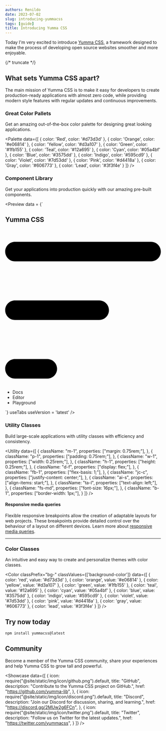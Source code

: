 ```yaml
---
authors: Renildo
date: 2023-07-02
slug: introducing-yummacss
tags: [guide]
title: Introducing Yumma CSS
---
```



Today I'm very excited to introduce [Yumma CSS](https://github.com/yumma-lib/yumma-css), a framework designed to make the process of developing open source websites smoother and more enjoyable.

{/* truncate */}

## What sets Yumma CSS apart?

The main mission of Yumma CSS is to make it easy for developers to create production-ready applications with almost zero code, while providing modern style features with regular updates and continuous improvements.

### Great Color Pallets

Get an amazing out-of-the-box color palette for designing great looking applications.

<Palette
  data={[
    {
      color: 'Red',
      color: '#d73d3d'
    },
    {
      color: 'Orange',
      color: '#e06814'
    },
    {
      color: 'Yellow',
      color: '#d3a107'
    },
    {
      color: 'Green',
      color: '#1fb155'
    },
    {
      color: 'Teal',
      color: '#12a695'
    },
    {
      color: 'Cyan',
      color: '#05a4bf'
    },
    {
      color: 'Blue',
      color: '#3575dd'
    },
    {
      color: 'Indigo',
      color: '#595cd9'
    },
    {
      color: 'Violet',
      color: '#7d53dd'
    },
    {
      color: 'Pink',
      color: '#d4418a'
    },
    {
      color: 'Gray',
      color: '#606773'
    },
    {
      color: 'Lead',
      color: '#3f3f4e'
    }
  ]}
/>

### Component Library

Get your applications into production quickly with our amazing pre-built components.

<Preview
  data = {`<div>
    <nav class="bg-d-blue-5 nav">
      <h1 class="t-white">Yumma CSS</h1>
      <div class="sm:d-none">
        <svg class="c-p dim-6" xmlns="http://www.w3.org/2000/svg" id="Layer_1" data-name="Layer 1" viewBox="0 0 24 24" width="512" height="512">
          <path d="M24,3.5c0,.83-.67,1.5-1.5,1.5H1.5c-.83,0-1.5-.67-1.5-1.5s.67-1.5,1.5-1.5H22.5c.83,0,1.5,.67,1.5,1.5ZM6.5,20H1.5c-.83,0-1.5,.67-1.5,1.5s.67,1.5,1.5,1.5H6.5c.83,0,1.5-.67,1.5-1.5s-.67-1.5-1.5-1.5ZM14.5,11H1.5c-.83,0-1.5,.67-1.5,1.5s.67,1.5,1.5,1.5H14.5c.83,0,1.5-.67,1.5-1.5s-.67-1.5-1.5-1.5Z" />
        </svg>
      </div>
      <ul class="d-none sm:d-f">
        <li class="fw-600 ml-1 t-white"><a>Docs</a></li>
        <li class="fw-600 ml-1 t-white"><a>Editor</a></li>
        <li class="fw-600 ml-1 t-white"><a>Playground</a></li>
      </ul>
    </nav>
  </div>`}
  useTabs
  useVersion = 'latest'
/>

### Utility Classes

Build large-scale applications with utility classes with efficiency and consistency.

<Utility
  data={[
    {
      className: "m-1",
      properties: ["margin: 0.75rem;"],
    },
    {
      className: "p-1",
      properties: ["padding: 0.75rem;"],
    },
    {
      className: "w-1",
      properties: ["width: 0.25rem;"],
    },
    {
      className: "h-1",
      properties: ["height: 0.25rem;"],
    },
    {
      className: "d-f",
      properties: ["display: flex;"],
    },
    {
      className: "fb-1",
      properties: ["flex-basis: 1;"],
    },
    {
      className: "jc-c",
      properties: ["justify-content: center;"],
    },
    {
      className: "ai-s",
      properties: ["align-items: start;"],
    },
    {
      className: "ta-l",
      properties: ["text-align: left;"],
    },
    {
      className: "fs-md",
      properties: ["font-size: 16px;"],
    },
    {
      className: "b-1",
      properties: ["border-width: 1px;"],
    }
  ]}
/>

#### Responsive media queries

Flexible responsive breakpoints allow the creation of adaptable layouts for web projects. These breakpoints provide detailed control over the behaviour of a layout on different devices. Learn more about [responsive media queries](/).

---

### Color Classes

An intuitive and easy way to create and personalize themes with color classes.

<Color 
  classPrefix="bg-" 
  classValues={['background-color']} 
  data={[
    { color: 'red', value: '#d73d3d' },
    { color: 'orange', value: '#e06814' },
    { color: 'yellow', value: '#d3a107' },
    { color: 'green', value: '#1fb155' },
    { color: 'teal', value: '#12a695' },
    { color: 'cyan', value: '#05a4bf' },
    { color: 'blue', value: '#3575dd' },
    { color: 'indigo', value: '#595cd9' },
    { color: 'violet', value: '#7d53dd' },
    { color: 'pink', value: '#d4418a' },
    { color: 'gray', value: '#606773' },
    { color: 'lead', value: '#3f3f4e' }
  ]}
/>

## Try now today

```bash
npm install yummacss@latest
```

## Community

Become a member of the Yumma CSS community, share your experiences and help Yumma CSS to grow tall and powerful.

<Showcase
  data={[
    {
      icon: require("@site/static/img/icon/github.png").default,
      title: "GitHub",
      description: "Contribute to the Yumma CSS project on GitHub.",
      href: "https://github.com/yumma-lib",
    },
    {
      icon: require("@site/static/img/icon/discord.png").default,
      title: "Discord",
      description: "Join our Discord for discussion, sharing, and learning.",
      href: "https://discord.gg/2MUw2g6FCn",
    },
    {
      icon: require("@site/static/img/icon/twitter.png").default,
      title: "Twitter",
      description: "Follow us on Twitter for the latest updates.",
      href: "https://twitter.com/yummacss",
    }
  ]}
/>
